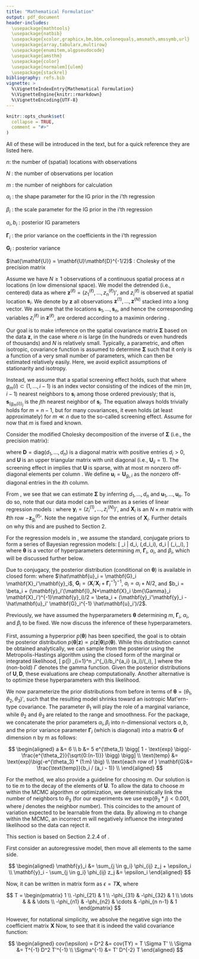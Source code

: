 ```yaml
---
title: "Mathematical Formulation"
output: pdf_document
header-includes:
  \usepackage{mathtools}
  \usepackage{natbib}
  \usepackage{xcolor,graphicx,bm,bbm,colonequals,amsmath,amssymb,url}
  \usepackage{array,tabularx,multirow}
  \usepackage{enumitem,algpseudocode}
  \usepackage{amsthm}
  \usepackage{color}
  \usepackage[normalem]{ulem}
  \usepackage{stackrel}
bibliography: refs.bib
vignette: >
  %\VignetteIndexEntry{Mathematical Formulation}
  %\VignetteEngine{knitr::rmarkdown}
  %\VignetteEncoding{UTF-8}
---
```


```r
knitr::opts_chunk$set(
  collapse = TRUE,
  comment = "#>"
)
```

\newcommand{\normal}{\mathcal{N}}
\newcommand{\ba}{\mathbf{a}}
\newcommand{\bh}{\mathbf{h}}
\newcommand{\bv}{\mathbf{v}}
\newcommand{\bc}{\mathbf{c}}
\newcommand{\bb}{\mathbf{b}}
\newcommand{\bg}{\mathbf{g}}
\newcommand{\bs}{\mathbf{s}}
\newcommand{\bp}{\mathbf{p}}
\newcommand{\bx}{\mathbf{x}}
\newcommand{\by}{\mathbf{y}}
\newcommand{\bq}{\mathbf{q}}
\newcommand{\bw}{\mathbf{w}}
\newcommand{\bu}{\mathbf{u}}
\newcommand{\bS}{\mathbf{S}}
\newcommand{\bz}{\mathbf{z}}
\newcommand{\bZ}{\mathbf{Z}}
\newcommand{\bF}{\mathbf{F}}
\newcommand{\bO}{\mathbf{O}}
\newcommand{\bP}{\mathbf{P}}
\newcommand{\bA}{\mathbf{A}}
\newcommand{\bY}{\mathbf{Y}}
\newcommand{\bJ}{\mathbf{J}}
\newcommand{\bW}{\mathbf{W}}
\newcommand{\bG}{\mathbf{G}}
\newcommand{\bL}{\mathbf{L}}
\newcommand{\bI}{\mathbf{I}}
\newcommand{\bD}{\mathbf{D}}
\newcommand{\bH}{\mathbf{H}}
\newcommand{\bU}{\mathbf{U}}
\newcommand{\bV}{\mathbf{V}}
\newcommand{\bK}{\mathbf{K}}
\newcommand{\bX}{\mathbf{X}}
\newcommand{\bQ}{\mathbf{Q}}
\newcommand{\bB}{\mathbf{B}}
\newcommand{\bC}{\mathbf{C}}
\newcommand{\bM}{\mathbf{M}}
\newcommand{\bR}{\mathbf{R}}
\newcommand{\bt}{\mathbf{t}}

\newcommand{\all}{\bullet}


\newcommand{\bfzero}{\mathbf{0}}
\newcommand{\bfone}{\mathbf{1}}
\newcommand{\bfalpha}{\bm{\alpha}}
\newcommand{\bfgamma}{\bm{\gamma}}
\newcommand{\bfmu}{\bm{\mu}}
\newcommand{\bfxi}{\bm{\xi}}
\newcommand{\bftheta}{\bm{\theta}}
\newcommand{\bfeta}{\bm{\eta}}
\newcommand{\bfnu}{\bm{\nu}}
\newcommand{\bfdelta}{\bm{\delta}}
\newcommand{\bfkappa}{\bm{\kappa}}
\newcommand{\bfbeta}{\bm{\beta}}
\newcommand{\bfepsilon}{\bm{\epsilon}}
\newcommand{\bftau}{\bm{\tau}}
\newcommand{\bfomega}{\bm{\omega}}
\newcommand{\bfpi}{\bm{\pi}}
\newcommand{\bfpsi}{\bm{\psi}}
\newcommand{\bfSigma}{\bm{\Sigma}}
\newcommand{\bfGamma}{\bm{\Gamma}}
\newcommand{\bfLambda}{\bm{\Lambda}}
\newcommand{\bfPsi}{\bm{\Psi}}
\newcommand{\bfOmega}{\bm{\Omega}}


\section{Notation}

All of these will be introduced in the text, but for a quick reference they are listed here. 

$n$: the number of (spatial) locations with observations

$N$ : the number of observations per location

$m$ : the number of neighbors for calculation

$\alpha_i$ : the shape parameter for the IG prior in the i'th regression

$\beta_i$ : the scale parameter for the IG prior in the i'th regression

$a_i, b_i$ : posterior IG parameters

$\bfGamma_i$ : the prior variance on the coefficients in the i'th regression

$\bG_i$ : posterior variance

$\hat{\bU} = \bU \bD^{-1/2}$ : Cholesky of the precision matrix


\section{A spatial model and the screening effect}

Assume we have $N \geq 1$ observations of a continuous spatial process at $n$ locations (in low dimensional space). We model the detrended (i.e., centered) data as 
\begin{equation}
\label{eq:datamodel}
\bz^{(\ell)} | \bfSigma \overset{iid}{\sim} \normal_n(\bfzero,\bfSigma), \qquad \ell = 1,\ldots,N,
\end{equation}
where $\bz^{(\ell)} = (z_1^{(\ell)},\ldots,z_n^{(\ell)})'$, and $z_i^{(\ell)}$ is observed at spatial location $\bs_i$. We denote by $\bz$ all observations $\bz^{(1)},\ldots,\bz^{(N)}$ stacked into a long vector. We assume that the locations $\bs_1,\ldots,\bs_n$, and hence the corresponding variables $z_i^{(\ell)}$ in $\bz^{(\ell)}$, are ordered according to a maximin ordering \citep{Guinness2016a,Schafer2017}.

Our goal is to make inference on the spatial covariance matrix $\bfSigma$ based on the data $\bz$, in the case where $n$ is large (in the hundreds or even hundreds of thousands) and $N$ is relatively small. Typically, a parametric, and often isotropic, covariance function is assumed to determine $\bfSigma$ such that it only is a function of a very small number of parameters, which can then be estimated relatively easily. Here, we avoid explicit assumptions of stationarity and isotropy. 

Instead, we assume that a spatial screening effect holds, such that 
\begin{equation}
\label{eq:screening}
p(z_i^{(\ell)}|\bz_{1:i-1}^{(\ell)},\bfSigma) = p(z_i^{(\ell)}|\bz_{g_m(i)}^{(\ell)},\bfSigma),
\end{equation}
where $g_m(i) \subset (1,\ldots,i-1)$ is an index vector consisting of the indices of the $\min(m,i-1)$ nearest neighbors to $\bs_i$ among those ordered previously; that is, $\bs_{(g_m(i))_j}$ is the $j$th nearest neighbor of $\bs_i$. The equation \eqref{eq:screening} always holds trivially holds for $m = n-1$, but for many covariances, it even holds (at least approximately) for $m \ll n$ due to the so-called screening effect. Assume for now that $m$ is fixed and known.

Consider the modified Cholesky decomposition of the inverse of $\bfSigma$ (i.e., the precision matrix):

\begin{equation}
\label{eq:cholesky}
\bfSigma^{-1} = \bU \bD^{-1}\bU',
\end{equation}

where $\bD = \text{diag}(d_1,\ldots,d_n)$ is a diagonal matrix with positive entries $d_i > 0$, and $\bU$ is an upper triangular matrix with unit diagonal (i.e., $\bU_{ii}=1$). The screening effect in \eqref{eq:screening} implies that $\bU$ is sparse, with at most $m$ nonzero off-diagonal elements per column \citep[e.g.,][Prop.~3.1]{Katzfuss2017a}. We define $\bu_i = \bU_{g_i,i}$ as the nonzero off-diagonal entries in the $i$th column. 

\section{Inference conditional on hyperparameters}

From \eqref{eq:cholesky}, we see that we can estimate $\bfSigma$ by inferring $d_1,\ldots,d_n$ and $\bu_1,\ldots,\bu_n$. To do so, note that our data model \eqref{eq:datamodel} can be written as a series of linear regression models \citep{huang2006covariance}:
\begin{equation}
\label{eq:regression}
p(\bz | \bfSigma) = \prod_{i=1}^n p(\by_i|\by_{1:i-1} , \bfSigma) = \prod_{i=1}^n \normal_N(\by_i|\bX_i\bu_i,d_i\bI_N),
\end{equation}
where $\by_i = (z_i^{(1)},\ldots,z_i^{(N)})'$, and $\bX_i$ is an $N \times m$ matrix with $\ell$th row $-\bz_{g_i}^{(\ell)}{}'$. Note the negative sign for the entries of $\bX_i$. Further details on why this and \eqref{eq:cholesky} are pushed to Section 2.


For the regression models in \eqref{eq:regression}, we assume the standard, conjugate priors to form a series of Bayesian regression models:
\[
 \bu_i | d_i,\bftheta \stackrel{ind.}{\sim} \normal(\bfzero,d_i\bfGamma_i), \qquad d_i | \bftheta \stackrel{ind.}{\sim} \mathcal{IG}(\alpha_i,\beta_i),
\]
where $\bftheta$ is a vector of hyperparameters determining $m$, $\bfGamma_i$, $\alpha_i$, and $\beta_i$, which will be discussed further below.

Due to conjugacy, the posterior distribution (conditional on $\bftheta$) is available in closed form:
\begin{align}
p(\bu_1,\ldots,\bu_n,d_1,\ldots,d_n|\bz,\bftheta) & = \prod_{i=1}^n p(\bu_i,d_i|\bz,\bftheta) = \prod_{i=1}^n p(\bu_i|d_i,\bz,\bftheta) \, p(d_i|\bz,\bftheta)\\
& = \prod_{i=1}^n \normal(\bu_i|\hat\bu_i,d_i\bG_i) \, \mathcal{IG}(d_i|a_i,b_i), \label{eq:udpost}
\end{align}
where $\hat\bu_i = \bG_i \bX_i'\by_i$, $\bG_i = (\bX_i'\bX_i + \bfGamma_i^{-1})^{-1}$, $a_i = \alpha_i + N/2$, and $b_i = \beta_i + (\by_i'(\bI_N+\bX_i \bfGamma_i \bX_i')^{-1}\by_i)/2 = \beta_i + (\by_i'\by_i - \hat\bu_i' \bG_i^{-1} \hat\bu_i')/2$.


<!-- Covariances and other posterior summaries of interest -->
<!-- Using \eqref{eq:udpost}, we can easily obtain samples or posterior summaries of the entries of $\bU$ and $\bD$ conditional on $\bftheta$. However, in many applications, primary interest will be in computing posterior summaries of $\bfSigma$ and other quantities. If $n$ is not too large ($n < 10^4$, say), we can simply compute $\bfSigma^{-1}$ and hence $\bfSigma$ from $\bU$ and $\bD$. For large $n$, it is usually not possible to even hold the entire dense matrix $\bfSigma$ in memory, but we can quickly compute useful summaries of it based on $\bU$ and $\bD$.  -->

<!-- In many applications, including climate-model emulation, it is of interest to sample new spatial fields from the model. We can sample $\bz^\star \sim \normal(\bfzero,\bfSigma)$ by sampling $\bw \sim \normal(\bfzero,\bI_n)$, and then setting $\bz^\star = (\bU \bD^{-1/2})^{-1} \bw $. If $\bU$ and $\bD$ are sampled from their posterior distribution given $\bz$, then we have obtained a sample from the posterior predictive distribution $p(\bz^\star|\bz)$. -->



\section{Inference on the hyperparameters}

Previously, we have assumed the hyperparameters $\bftheta$ determining $m$, $\bfGamma_i$, $\alpha_i$, and $\beta_i$ to be fixed. We now discuss the inference of these hyperparameters.

First, assuming a hyperprior $p(\bftheta)$ has been specified, the goal is to obtain the posterior distribution $p(\bftheta|\bz) \propto p(\bz|\bftheta)p(\bftheta)$. While this distribution cannot be obtained analytically, we can sample from the posterior using the Metropolis-Hastings algorithm using the closed form of the marginal or integrated likelihood,
\[
p(\bz|\bftheta) \propto \prod_{i=1}^n \sqrt{|\bG_i|/|\bfGamma_i|} \times \beta_i^{\alpha_i}/b_i^{a_i} \times \Gamma(a_i)/\Gamma(\alpha_i),
\]
where the (non-bold) $\Gamma$ denotes the gamma function. Given the posterior distributions of $\bU,\bD$, these evaluations are cheap computationally. Another alternative is to optimize these hyperparameters with this likelihood.
 
We now parameterize the prior distributions from before in terms of $\bftheta = (\theta_1,\theta_2,\theta_3)'$, such that the resulting model shrinks toward an isotropic Mat\'ern-type covariance. The parameter $\theta_1$ will play the role of a marginal variance, while $\theta_2$ and $\theta_3$ are related to the range and smoothness. For the package, we concatenate the prior parameters $\alpha_i, \beta_i$ into n-dimensional vectors $a, b$, and the prior variance parameter $\bfGamma_i$ (which is diagonal) into a matrix $\bG$ of dimension n by m as follows:

$$
\begin{aligned}
a &= 6 \\
b &= 5 e^{\theta_1} \bigg[ 1 - \text{exp} \bigg(- \frac{e^{\theta_2}}{\sqrt{0:(n-1)}} \bigg)  \bigg] \\
\text{temp} &= \text{exp}\big(-e^{\theta_3} * (1:m) \big) \\
\text{each row of } \bG &= \frac{\text{temp}}{b_i / (a_i - 1)} \\
\end{aligned}
$$

For the method, we also provide a guideline for choosing $m$. Our solution is to tie $m$ to the decay of the elements of $\bU$. To allow the data to choose $m$ within the MCMC algorithm or optimization, we deterministically link the number of neighbors to $\theta_3$ (for our experiments we use $\text{exp}(\theta_3*j) < 0.001$, where $j$ denotes the neighbor number). This coincides to the amount of variation expected to be learnable from the data. By allowing $m$ to change within the MCMC, an incorrect $m$ will negatively influence the integrated likelihood so the data can reject it.



\section{Why \eqref{eq:cholesky} and \eqref{eq:regression} hold}

This section is based on Section 2.2.4 of \citep{pourahmadi2011covariance}. 

First consider an autoregressive model, then move all elements to the same side. 

$$
\begin{aligned}
\by_i &= \sum_{j \in g_i} \phi_{ij} z_j + \epsilon_i \\
\by_i - \sum_{j \in g_i} \phi_{ij} z_j &= \epsilon_i
\end{aligned}
$$

Now, it can be written in matrix form as $\epsilon = T \bX$, where

$$
T = \begin{pmatrix}
1 \\
-\phi_{21} & 1 \\
-\phi_{31} & -\phi_{32} & 1 \\
\dots & & & \dots \\
-\phi_{n1} & -\phi_{n2} & \cdots & -\phi_{n n-1} & 1
\end{pmatrix}
$$

However, for notational simplicity, we absolve the negative sign into the coefficient matrix $\bX$ Now, to see that it is indeed the valid covariance function:

$$
\begin{aligned}
cov(\epsilon) = D^2 &= cov(TY) = T \Sigma T' \\
\Sigma &= T^{-1} D^2 T'^{-1} \\
\Sigma^{-1} &= T' D^{-2} T
\end{aligned}
$$

\footnotesize
\bibliographystyle{apalike}
\bibliography{refs}
